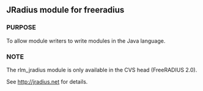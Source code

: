 == JRadius module for freeradius ==

=== PURPOSE ===
To allow module writers to write modules in the Java language.

=== NOTE ===
The rlm_jradius module is only available in the CVS head (FreeRADIUS 2.0).

See [http://jradius.net http://jradius.net] for details.